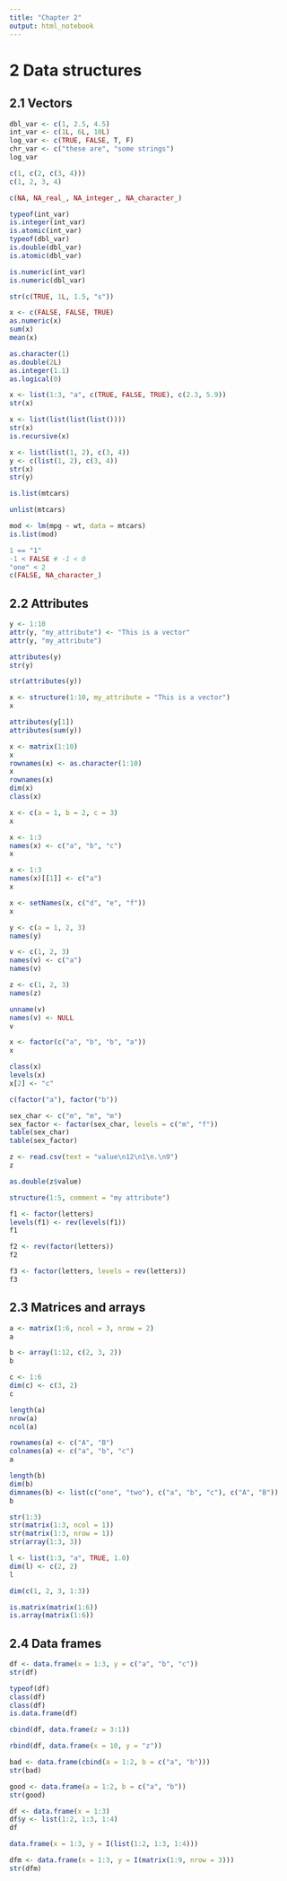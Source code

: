 ```yaml
---
title: "Chapter 2"
output: html_notebook
---
```


# 2 Data structures

## 2.1 Vectors

```r
dbl_var <- c(1, 2.5, 4.5)
int_var <- c(1L, 6L, 10L)
log_var <- c(TRUE, FALSE, T, F)
chr_var <- c("these are", "some strings")
log_var
```

```r
c(1, c(2, c(3, 4)))
c(1, 2, 3, 4)
```

```r
c(NA, NA_real_, NA_integer_, NA_character_)
```

```r
typeof(int_var)
is.integer(int_var)
is.atomic(int_var)
typeof(dbl_var)
is.double(dbl_var)
is.atomic(dbl_var)
```

```r
is.numeric(int_var)
is.numeric(dbl_var)
```

```r
str(c(TRUE, 1L, 1.5, "s"))
```

```r
x <- c(FALSE, FALSE, TRUE)
as.numeric(x)
sum(x)
mean(x)
```

```r
as.character(1)
as.double(2L)
as.integer(1.1)
as.logical(0)
```

```r
x <- list(1:3, "a", c(TRUE, FALSE, TRUE), c(2.3, 5.9))
str(x)
```

```r
x <- list(list(list(list())))
str(x)
is.recursive(x)
```

```r
x <- list(list(1, 2), c(3, 4))
y <- c(list(1, 2), c(3, 4))
str(x)
str(y)
```

```r
is.list(mtcars)
```

```r
unlist(mtcars)
```

```r
mod <- lm(mpg ~ wt, data = mtcars)
is.list(mod)
```

```r
1 == "1"
-1 < FALSE # -1 < 0
"one" < 2
c(FALSE, NA_character_)
```

## 2.2 Attributes

```r
y <- 1:10
attr(y, "my_attribute") <- "This is a vector"
attr(y, "my_attribute")
```

```r
attributes(y)
str(y)
```

```r
str(attributes(y))
```

```r
x <- structure(1:10, my_attribute = "This is a vector")
x
```

```r
attributes(y[1])
attributes(sum(y))
```

```r
x <- matrix(1:10)
x
rownames(x) <- as.character(1:10)
x
rownames(x)
dim(x)
class(x)
```

```r
x <- c(a = 1, b = 2, c = 3)
x
```

```r
x <- 1:3
names(x) <- c("a", "b", "c")
x
```

```r
x <- 1:3
names(x)[[1]] <- c("a")
x
```

```r
x <- setNames(x, c("d", "e", "f"))
x
```

```r
y <- c(a = 1, 2, 3)
names(y)
```

```r
v <- c(1, 2, 3)
names(v) <- c("a")
names(v)
```

```r
z <- c(1, 2, 3)
names(z)
```

```r
unname(v)
names(v) <- NULL
v
```

```r
x <- factor(c("a", "b", "b", "a"))
x

class(x)
levels(x)
x[2] <- "c"
```

```r
c(factor("a"), factor("b"))
```

```r
sex_char <- c("m", "m", "m")
sex_factor <- factor(sex_char, levels = c("m", "f"))
table(sex_char)
table(sex_factor)
```

```r
z <- read.csv(text = "value\n12\n1\n.\n9")
z
```

```r
as.double(z$value)
```

```r
structure(1:5, comment = "my attribute")
```

```r
f1 <- factor(letters)
levels(f1) <- rev(levels(f1))
f1
```

```r
f2 <- rev(factor(letters))
f2
```

```r
f3 <- factor(letters, levels = rev(letters))
f3
```

## 2.3 Matrices and arrays

```r
a <- matrix(1:6, ncol = 3, nrow = 2)
a
```

```r
b <- array(1:12, c(2, 3, 2))
b
```

```r
c <- 1:6
dim(c) <- c(3, 2)
c
```

```r
length(a)
nrow(a)
ncol(a)
```

```r
rownames(a) <- c("A", "B")
colnames(a) <- c("a", "b", "c")
a
```

```r
length(b)
dim(b)
dimnames(b) <- list(c("one", "two"), c("a", "b", "c"), c("A", "B"))
b
```

```r
str(1:3)
str(matrix(1:3, ncol = 1))
str(matrix(1:3, nrow = 1))
str(array(1:3, 3))
```

```r
l <- list(1:3, "a", TRUE, 1.0)
dim(l) <- c(2, 2)
l
```

```r
dim(c(1, 2, 3, 1:3))
```

```r
is.matrix(matrix(1:6))
is.array(matrix(1:6))
```

## 2.4 Data frames

```r
df <- data.frame(x = 1:3, y = c("a", "b", "c"))
str(df)
```

```r
typeof(df)
class(df)
class(df)
is.data.frame(df)
```

```r
cbind(df, data.frame(z = 3:1))
```

```r
rbind(df, data.frame(x = 10, y = "z"))
```

```r
bad <- data.frame(cbind(a = 1:2, b = c("a", "b")))
str(bad)
```

```r
good <- data.frame(a = 1:2, b = c("a", "b"))
str(good)
```

```r
df <- data.frame(x = 1:3)
df$y <- list(1:2, 1:3, 1:4)
df
```

```r
data.frame(x = 1:3, y = I(list(1:2, 1:3, 1:4)))
```

```r
dfm <- data.frame(x = 1:3, y = I(matrix(1:9, nrow = 3)))
str(dfm)
```
